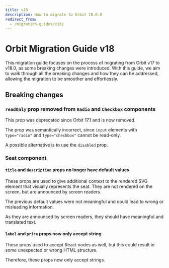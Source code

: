 ```yaml
---
title: v18
description: How to migrate to Orbit 18.0.0
redirect_from:
  - /migration-guides/v18/
---
```


# Orbit Migration Guide v18

This migration guide focuses on the process of migrating from Orbit v17 to v18.0, as some breaking changes were introduced.
With this guide, we aim to walk through all the breaking changes and how they can be addressed, allowing the migration to be smoother and effortlessly.

## Breaking changes

### `readOnly` prop removed from `Radio` and `Checkbox` components

This prop was deprecated since Orbit 17.1 and is now removed.

The prop was semantically incorrect, since `input` elements with `type="radio"` and `type="checkbox"` cannot be read-only.

A possible alternative is to use the `disabled` prop.

### Seat component

#### `title` and `description` props no longer have default values

These props are used to give additional context to the rendered SVG element that visually represents the seat. They are not rendered on the screen, but are announced by screen readers.

The previous default values were not meaningful and could lead to wrong or misleading information.

As they are announced by screen readers, they should have meaningful and translated text.

#### `label` and `price` props now only accept string

These props used to accept React nodes as well, but this could result in some unexpected or wrong HTML structure.

Therefore, these props now only accept strings.
